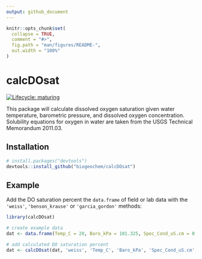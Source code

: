 ```yaml
---
output: github_document
---
```


<!-- README.md is generated from README.Rmd. Please edit that file -->

```r
knitr::opts_chunk$set(
  collapse = TRUE,
  comment = "#>",
  fig.path = "man/figures/README-",
  out.width = "100%"
)
```

# calcDOsat

<!-- badges: start -->
[![Lifecycle: maturing](https://img.shields.io/badge/lifecycle-maturing-blue.svg)](https://www.tidyverse.org/lifecycle/#maturing)
<!-- badges: end -->

This package will calculate dissolved oxygen saturation given water temperature, barometric pressure, and dissolved oxygen concentration. Solubility equations for oxygen in water are taken from the USGS Technical Memorandum 2011.03.

## Installation

``` r
# install.packages("devtools")
devtools::install_github("biogeochem/calcDOsat")
```
## Example

Add the DO saturation percent the `data.frame` of field or lab data with the `'weiss'`, `'benson_krause'` or `'garcia_gordon'` methods:


```r
library(calcDOsat)

# create example data
dat <- data.frame(Temp_C = 20, Baro_kPa = 101.325, Spec_Cond_uS.cm = 0, DO_mg.L = 8)

# add calculated DO saturation percent
dat <- calcDOsat(dat, 'weiss', 'Temp_C', 'Baro_kPa', 'Spec_Cond_uS.cm', 'DO_mg.L')
```
